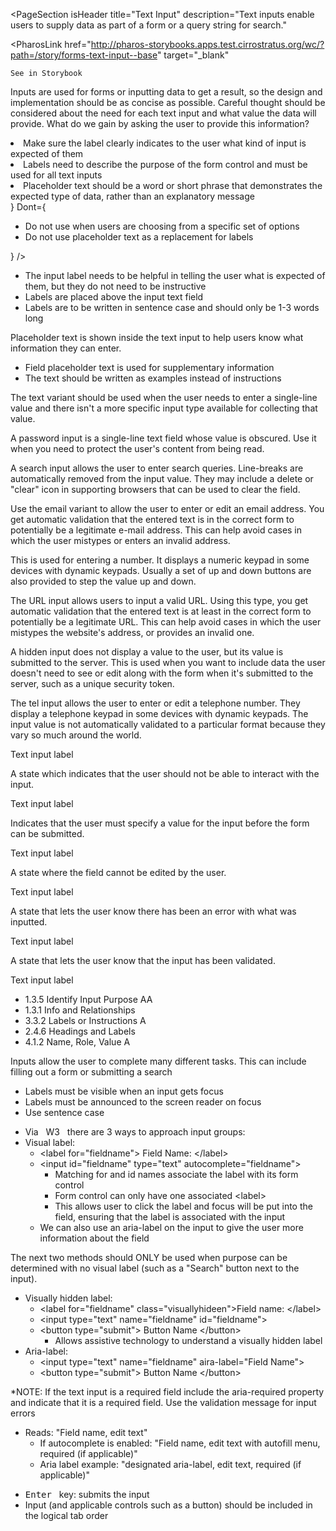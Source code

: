 
<PageSection
  isHeader
  title="Text Input"
  description="Text inputs enable users to supply data as part of a form or a query string for search."
>
  <PharosLink
    href="http://pharos-storybooks.apps.test.cirrostratus.org/wc/?path=/story/forms-text-input--base"
    target="_blank"
  >
    See in Storybook
  </PharosLink>
</PageSection>

<PageSection title="Usage">
  <p>
    Inputs are used for forms or inputting data to get a result, so the design and implementation
    should be as concise as possible. Careful thought should be considered about the need for each
    text input and what value the data will provide. What do we gain by asking the user to provide
    this information?
  </p>
</PageSection>

<PageSection title="Best Practices">
  <BestPractices
    Do={
      <ul>
        <li>
          Make sure the label clearly indicates to the user what kind of input is expected of them
        </li>
        <li>
          Labels need to describe the purpose of the form control and must be used for all text
          inputs
        </li>
        <li>
          Placeholder text should be a word or short phrase that demonstrates the expected type of
          data, rather than an explanatory message
        </li>
      </ul>
    }
    Dont={
      <ul>
        <li>Do not use when users are choosing from a specific set of options</li>
        <li>Do not use placeholder text as a replacement for labels</li>
      </ul>
    }
  />
</PageSection>

<PageSection title="Content Guidelines">
  <PageSection subSectionLevel={1} title="Labels">
    <ul>
      <li>
        The input label needs to be helpful in telling the user what is expected of them, but they
        do not need to be instructive
      </li>
      <li>Labels are placed above the input text field</li>
      <li>Labels are to be written in sentence case and should only be 1-3 words long</li>
    </ul>
  </PageSection>
  <PageSection subSectionLevel={1} title="Placeholder Text">
    <p>
      Placeholder text is shown inside the text input to help users know what information they can
      enter.
    </p>
    <ul>
      <li>Field placeholder text is used for supplementary information</li>
      <li>The text should be written as examples instead of instructions</li>
    </ul>
  </PageSection>
</PageSection>

<PageSection title="Variants">
  <PageSection subSectionLevel={1} title="Text">
    <p>
      The text variant should be used when the user needs to enter a single-line value and there
      isn't a more specific input type available for collecting that value.
    </p>
  </PageSection>
  <PageSection subSectionLevel={1} title="Password">
    <p>
      A password input is a single-line text field whose value is obscured. Use it when you need to
      protect the user's content from being read.
    </p>
  </PageSection>
  <PageSection subSectionLevel={1} title="Email">
    <p>
      A search input allows the user to enter search queries. Line-breaks are automatically removed
      from the input value. They may include a delete or "clear" icon in supporting browsers that
      can be used to clear the field.
    </p>
  </PageSection>
  <PageSection subSectionLevel={1} title="Search">
    <p>
      Use the email variant to allow the user to enter or edit an email address. You get automatic
      validation that the entered text is in the correct form to potentially be a legitimate e-mail
      address. This can help avoid cases in which the user mistypes or enters an invalid address.
    </p>
  </PageSection>
  <PageSection subSectionLevel={1} title="Number">
    <p>
      This is used for entering a number. It displays a numeric keypad in some devices with dynamic
      keypads. Usually a set of up and down buttons are also provided to step the value up and down.
    </p>
  </PageSection>
  <PageSection subSectionLevel={1} title="URL">
    <p>
      The URL input allows users to input a valid URL. Using this type, you get automatic validation
      that the entered text is at least in the correct form to potentially be a legitimate URL. This
      can help avoid cases in which the user mistypes the website's address, or provides an invalid
      one.
    </p>
  </PageSection>
  <PageSection subSectionLevel={1} title="Hidden">
    <p>
      A hidden input does not display a value to the user, but its value is submitted to the server.
      This is used when you want to include data the user doesn't need to see or edit along with the
      form when it's submitted to the server, such as a unique security token.
    </p>
  </PageSection>
  <PageSection subSectionLevel={1} title="Tel">
    <p>
      The tel input allows the user to enter or edit a telephone number. They display a telephone
      keypad in some devices with dynamic keypads. The input value is not automatically validated to
      a particular format because they vary so much around the world.
    </p>
  </PageSection>
</PageSection>

<PageSection title="State">
  <PageSection subSectionLevel={1} title="Default">
    <Canvas>
      <PharosTextInput>
        <span slot="label">Text input label</span>
      </PharosTextInput>
    </Canvas>
  </PageSection>
  <PageSection subSectionLevel={1} title="Disabled">
    <p>A state which indicates that the user should not be able to interact with the input.</p>
    <Canvas>
      <PharosTextInput disabled>
        <span slot="label">Text input label</span>
      </PharosTextInput>
    </Canvas>
  </PageSection>
  <PageSection subSectionLevel={1} title="Required">
    <p>
      Indicates that the user must specify a value for the input before the form can be submitted.
    </p>
    <Canvas>
      <PharosTextInput required>
        <span slot="label">Text input label</span>
      </PharosTextInput>
    </Canvas>
  </PageSection>
  <PageSection subSectionLevel={1} title="Read-only">
    <p>A state where the field cannot be edited by the user.</p>
    <Canvas>
      <PharosTextInput readonly>
        <span slot="label">Text input label</span>
      </PharosTextInput>
    </Canvas>
  </PageSection>
  <PageSection subSectionLevel={1} title="Error">
    <p>A state that lets the user know there has been an error with what was inputted.</p>
    <Canvas>
      <PharosTextInput required invalidated message="This field is required">
        <span slot="label">Text input label</span>
      </PharosTextInput>
    </Canvas>
  </PageSection>
  <PageSection subSectionLevel={1} title="Validated">
    <p>A state that lets the user know that the input has been validated.</p>
    <Canvas>
      <PharosTextInput required value="I have text" validated>
        <span slot="label">Text input label</span>
      </PharosTextInput>
    </Canvas>
  </PageSection>
</PageSection>

<PageSection title="Accessibility">
  <PageSection subSectionLevel={1} title="Relevant WCAG Guidelines">
    <ul>
      <li>
        <PharosLink href="https://www.w3.org/WAI/WCAG21/Understanding/identify-input-purpose">
          1.3.5 Identify Input Purpose AA
        </PharosLink>
      </li>
      <li>
        <PharosLink href="https://www.w3.org/WAI/WCAG21/Understanding/info-and-relationships.html">
          1.3.1 Info and Relationships
        </PharosLink>
      </li>
      <li>
        <PharosLink href="https://www.w3.org/WAI/WCAG21/Understanding/labels-or-instructions">
          3.3.2 Labels or Instructions A
        </PharosLink>
      </li>
      <li>
        <PharosLink href="https://www.w3.org/WAI/WCAG21/Understanding/headings-and-labels.html">
          2.4.6 Headings and Labels
        </PharosLink>
      </li>
      <li>
        <PharosLink href="https://www.w3.org/WAI/WCAG21/Understanding/name-role-value">
          4.1.2 Name, Role, Value A
        </PharosLink>
      </li>
    </ul>
  </PageSection>
  <PageSection subSectionLevel={1} title="Importance">
    Inputs allow the user to complete many different tasks. This can include filling out a form or
    submitting a search
  </PageSection>
  <PageSection subSectionLevel={1} title="Accessibility best practices for labes:">
    <ul>
      <li>Labels must be visible when an input gets focus</li>
      <li>Labels must be announced to the screen reader on focus</li>
      <li>Use sentence case</li>
    </ul>
  </PageSection>
  <PageSection subSectionLevel={1} title="Code expectations">
    <ul>
      <li>
        Via &nbsp;
        <PharosLink href="https://www.w3.org/WAI/tutorials/forms/labels/">W3</PharosLink>
        &nbsp; there are 3 ways to approach input groups:
      </li>
      <li>
        Visual label:
        <ul>
          <li> &lt;label for="fieldname"&gt; Field Name: &lt;/label&gt; </li>
          <li>
            &lt;input id="fieldname" type="text" autocomplete="fieldname"&gt;
            <ul>
              <li> Matching for and id names associate the label with its form control </li>
              <li> Form control can only have one associated &lt;label&gt; </li>
              <li>
                This allows user to click the label and focus will be put into the field, ensuring
                that the label is associated with the input
              </li>
            </ul>
          </li>
          <li>
            We can also use an aria-label on the input to give the user more information about the
            field
          </li>
        </ul>
      </li>
    </ul>
    The next two methods should ONLY be used when purpose can be determined with no visual label (such
    as a "Search" button next to the input).
    <ul>
      <li>
        Visually hidden label:
        <ul>
          <li> &lt;label for="fieldname" class="visuallyhideen"&gt;Field name: &lt;/label&gt; </li>
          <li> &lt;input type="text" name="fieldname" id="fieldname"&gt; </li>
          <li>
            &lt;button type="submit"&gt; Button Name &lt;/button&gt;
            <ul>
              <li>Allows assistive technology to understand a visually hidden label</li>
            </ul>
          </li>
        </ul>
      </li>
      <li>
        Aria-label:
        <ul>
          <li> &lt;input type="text" name="fieldname" aira-label="Field Name"&gt; </li>
          <li> &lt;button type="submit"&gt; Button Name &lt;/button&gt; </li>
        </ul>
      </li>
    </ul>
    *NOTE: If the text input is a required field include the aria-required property and indicate that
    it is a required field. Use the validation message for input errors
  </PageSection>
  <PageSection subSectionLevel={1} title="Expected Actions">
    <PageSection subSectionLevel={2} title="Screen reader">
      <ul>
        <li>
          Reads: "Field name, edit text"
          <ul>
            <li>
              If autocomplete is enabled: "Field name, edit text with autofill menu, required (if
              applicable)"
            </li>
            <li>
              Aria label example: "designated aria-label, edit text, required (if applicable)"
            </li>
          </ul>
        </li>
      </ul>
    </PageSection>
    <PageSection subSectionLevel={2} title="Keyboard">
      <ul>
        <li>
          <kbd>Enter</kbd> &nbsp; key: submits the input
        </li>
        <li>
          Input (and applicable controls such as a button) should be included in the logical tab
          order
        </li>
      </ul>
    </PageSection>
  </PageSection>
</PageSection>
